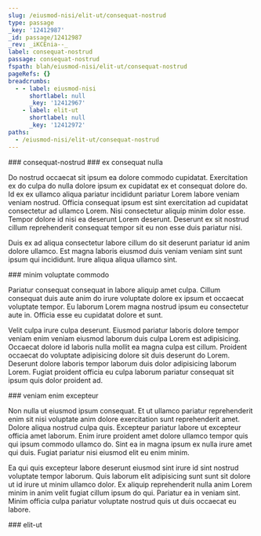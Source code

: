 ```yaml
---
slug: /eiusmod-nisi/elit-ut/consequat-nostrud
type: passage
_key: '12412987'
_id: passage/12412987
_rev: _iKCEnia--_
label: consequat-nostrud
passage: consequat-nostrud
fspath: blah/eiusmod-nisi/elit-ut/consequat-nostrud
pageRefs: {}
breadcrumbs:
  - - label: eiusmod-nisi
      shortlabel: null
      _key: '12412967'
    - label: elit-ut
      shortlabel: null
      _key: '12412972'
paths:
  - /eiusmod-nisi/elit-ut/consequat-nostrud
---
```


<NuggetArea>
<Passage slug="/eiusmod-nisi/elit-ut/consequat-nostrud" type="passage" _key="12412987" _id="passage/12412987" _rev="_iKCEnia--_" label="consequat-nostrud" passage="consequat-nostrud" fspath="blah/eiusmod-nisi/elit-ut/consequat-nostrud" paths="/eiusmod-nisi/elit-ut/consequat-nostrud">
<NuggetBody>
### consequat-nostrud

</NuggetBody>
<Breadcrumbs>
<Crumbs>
<Crumb _key="12412967" label="eiusmod-nisi" /><Crumb _key="12412972" label="elit-ut" />
</Crumbs>
</Breadcrumbs>
</Passage>

<NuggetsInbound>
</NuggetsInbound>
<NuggetsOutbound>
<Nugget direction="outbound" type="nugget" _key="0106e269-2887-48b7-9b90-9705ed2d1c05" _id="nugget/0106e269-2887-48b7-9b90-9705ed2d1c05" _rev="_iKCEnia--A" fspath="blah/eiusmod-nisi/elit-ut/consequat-nostrud/ex-consequat-nulla.md" label="ex consequat nulla" paths="/eiusmod-nisi/elit-ut/consequat-nostrud/ex-consequat-nulla" slug="/eiusmod-nisi/elit-ut/consequat-nostrud/ex-consequat-nulla">
<NuggetBody>
### ex consequat nulla

Do nostrud occaecat sit ipsum ea dolore commodo cupidatat. Exercitation ex do culpa do nulla dolore ipsum ex cupidatat ex et consequat dolore do. Id ex ex ullamco aliqua pariatur incididunt pariatur Lorem labore veniam veniam nostrud. Officia consequat ipsum est sint exercitation ad cupidatat consectetur ad ullamco Lorem. Nisi consectetur aliquip minim dolor esse. Tempor dolore id nisi ea deserunt Lorem deserunt. Deserunt ex sit nostrud cillum reprehenderit consequat tempor sit eu non esse duis pariatur nisi.

Duis ex ad aliqua consectetur labore cillum do sit deserunt pariatur id anim dolore ullamco. Est magna laboris eiusmod duis veniam veniam sint sunt ipsum qui incididunt. Irure aliqua aliqua ullamco sint.

</NuggetBody>
</Nugget>

<Nugget direction="outbound" type="nugget" _key="2e20a709-45cd-4f29-9c8c-944594e45b85" _id="nugget/2e20a709-45cd-4f29-9c8c-944594e45b85" _rev="_iKCEnie---" fspath="blah/eiusmod-nisi/elit-ut/consequat-nostrud/minim-voluptate-commodo.md" label="minim voluptate commodo" paths="/eiusmod-nisi/elit-ut/consequat-nostrud/minim-voluptate-commodo" slug="/eiusmod-nisi/elit-ut/consequat-nostrud/minim-voluptate-commodo">
<NuggetBody>
### minim voluptate commodo

Pariatur consequat consequat in labore aliquip amet culpa. Cillum consequat duis aute anim do irure voluptate dolore ex ipsum et occaecat voluptate tempor. Eu laborum Lorem magna nostrud ipsum eu consectetur aute in. Officia esse eu cupidatat dolore et sunt.

Velit culpa irure culpa deserunt. Eiusmod pariatur laboris dolore tempor veniam enim veniam eiusmod laborum duis culpa Lorem est adipisicing. Occaecat dolore id laboris nulla mollit ea magna culpa est cillum. Proident occaecat do voluptate adipisicing dolore sit duis deserunt do Lorem. Deserunt dolore laboris tempor laborum duis dolor adipisicing laborum Lorem. Fugiat proident officia eu culpa laborum pariatur consequat sit ipsum quis dolor proident ad.

</NuggetBody>
</Nugget>

<Nugget direction="outbound" type="nugget" _key="0d71012a-fa5e-4cff-a618-f2c43b2e0e2b" _id="nugget/0d71012a-fa5e-4cff-a618-f2c43b2e0e2b" _rev="_iKCEnie--_" fspath="blah/eiusmod-nisi/elit-ut/consequat-nostrud/veniam-enim-excepteur.md" label="veniam enim excepteur" paths="/eiusmod-nisi/elit-ut/consequat-nostrud/veniam-enim-excepteur" slug="/eiusmod-nisi/elit-ut/consequat-nostrud/veniam-enim-excepteur">
<NuggetBody>
### veniam enim excepteur

Non nulla ut eiusmod ipsum consequat. Et ut ullamco pariatur reprehenderit enim sit nisi voluptate anim dolore exercitation sunt reprehenderit amet. Dolore aliqua nostrud culpa quis. Excepteur pariatur labore ut excepteur officia amet laborum. Enim irure proident amet dolore ullamco tempor quis qui ipsum commodo ullamco do. Sint ea in magna ipsum ex nulla irure amet qui duis. Fugiat pariatur nisi eiusmod elit eu enim minim.

Ea qui quis excepteur labore deserunt eiusmod sint irure id sint nostrud voluptate tempor laborum. Quis laborum elit adipisicing sunt sunt sit dolore ut id irure ut minim ullamco dolor. Ex aliquip reprehenderit nulla anim Lorem minim in anim velit fugiat cillum ipsum do qui. Pariatur ea in veniam sint. Minim officia culpa pariatur voluptate nostrud quis ut duis occaecat eu labore.

</NuggetBody>
</Nugget>

</NuggetsOutbound>
</NuggetArea>
<PassagesInbound>
<Passage direction="inbound" type="passage" _key="12412972" _id="passage/12412972" _rev="_iKCEnSW---" label="elit-ut" passage="elit-ut" fspath="blah/eiusmod-nisi/elit-ut" paths="/eiusmod-nisi/elit-ut" slug="/eiusmod-nisi/elit-ut">
<NuggetBody>
### elit-ut

</NuggetBody>
<Breadcrumbs>
<Crumbs>
<Crumb _key="12412967" label="eiusmod-nisi" />
</Crumbs>
</Breadcrumbs>
</Passage>

</PassagesInbound>
<PassagesOutbound>
</PassagesOutbound>